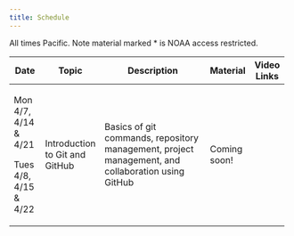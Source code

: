 ```yaml
---
title: Schedule
---
```


All times Pacific. Note material marked \* is NOAA access restricted.

+-----------------------+--------------------------------+---------------------------------------------------------------------------------------------------+--------------+-------------+
| Date                  | Topic                          | Description                                                                                       | Material     | Video Links |
+=======================+================================+===================================================================================================+==============+=============+
| Mon 4/7, 4/14 & 4/21  | Introduction to Git and GitHub | Basics of git commands, repository management, project management, and collaboration using GitHub | Coming soon! |             |
|                       |                                |                                                                                                   |              |             |
| Tues 4/8, 4/15 & 4/22 |                                |                                                                                                   |              |             |
+-----------------------+--------------------------------+---------------------------------------------------------------------------------------------------+--------------+-------------+